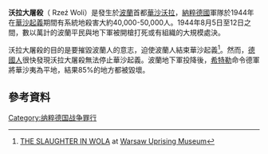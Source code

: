 {{Infobox Holocaust Event
  |name     = 沃拉大屠殺
  |image    = Pomnik ofiar Rzezi Woli 03.jpg
  |image_caption  = 
  |AKA            = 沃拉大屠殺
  |location       = 沃拉
  |date           = 1944年8月5日至12日
  |incident_type  = [[大屠殺|大屠殺]]
  |perpetrators   = 
  |participants   =
  |organizations  = 
  |camp           = 
  |ghetto         =
  |victims        = 40,000-50,000人在8月5日至12日被殺死
  |survivors      =
  |witnesses      =
  |documentation  =
  |memorials      = 
  |notes          = 
}}

'''沃拉大屠殺'''（ Rzeź Woli）是發生於[[波蘭|波蘭]]首都[[華沙|華沙]][[沃拉|沃拉]]，[[納粹德國|納粹德國]]軍隊於1944年在[[華沙起義|華沙起義]]期間有系統地殺害大約40,000-50,000人。1944年8月5日至12日之間，數以萬計的波蘭平民與地下軍被開槍打死或有組織的大規模處決。

沃拉大屠殺的目的是要摧毀波蘭人的意志，迫使波蘭人結束華沙起義<ref name="WUWola">[http://www.1944.pl/index.php?a=site_text&id=12449&se_id=12452 THE SLAUGHTER IN WOLA] {{webarchive|url=https://web.archive.org/web/20090821031314/http://www.1944.pl/index.php?a=site_text&id=12449&se_id=12452 |date=2009-08-21 }} at [[Warsaw_Uprising_Museum|Warsaw Uprising Museum]]</ref>。然而，[[德國人|德國人]]很快發現沃拉大屠殺無法停止華沙起義。波蘭地下軍投降後，[[希特勒|希特勒]]命令德軍將華沙夷為平地，結果85%的地方都被毀壞。

==參考資料==
{{Reflist|30em}}


[[Category:纳粹德国战争罪行|Category:纳粹德国战争罪行]]